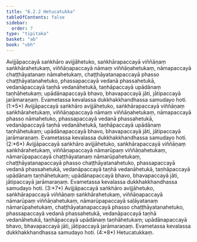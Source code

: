 ```yaml
---
title: "6.2.2 Hetucatukka"
tableOfContents: false
sidebar:
  order: 7
type: "tipitaka"
basket: "ab"
book: "vbh"
---
```



<DynamicBreadcrumb />

<Division number="244" book="vbh" bookNo="30" page="146">

<Paragraph number="972" book="vbh">
Avijjāpaccayā saṅkhāro avijjāhetuko, saṅkhārapaccayā viññāṇaṃ saṅkhārahetukaṃ, viññāṇapaccayā nāmaṃ viññāṇahetukaṃ, nāmapaccayā chaṭṭhāyatanaṃ nāmahetukaṃ, chaṭṭhāyatanapaccayā phasso chaṭṭhāyatanahetuko, phassapaccayā vedanā phassahetukā, vedanāpaccayā taṇhā vedanāhetukā, taṇhāpaccayā upādānaṃ taṇhāhetukaṃ; upādānapaccayā bhavo, bhavapaccayā jāti, jātipaccayā jarāmaraṇaṃ. Evametassa kevalassa dukkhakkhandhassa samudayo hoti. (1:*5*)
</Paragraph>

<Paragraph number="973" book="vbh">
Avijjāpaccayā saṅkhāro avijjāhetuko, saṅkhārapaccayā viññāṇaṃ saṅkhārahetukaṃ, viññāṇapaccayā nāmaṃ viññāṇahetukaṃ, nāmapaccayā phasso nāmahetuko, phassapaccayā vedanā phassahetukā, vedanāpaccayā taṇhā vedanāhetukā, taṇhāpaccayā upādānaṃ taṇhāhetukaṃ; upādānapaccayā bhavo, bhavapaccayā jāti, jātipaccayā jarāmaraṇaṃ. Evametassa kevalassa dukkhakkhandhassa samudayo hoti. (2:*6*)
</Paragraph>

<Paragraph number="974" book="vbh">
Avijjāpaccayā saṅkhāro avijjāhetuko, saṅkhārapaccayā viññāṇaṃ saṅkhārahetukaṃ, viññāṇapaccayā nāmarūpaṃ viññāṇahetukaṃ, nāmarūpapaccayā chaṭṭhāyatanaṃ nāmarūpahetukaṃ, chaṭṭhāyatanapaccayā phasso chaṭṭhāyatanahetuko, phassapaccayā vedanā phassahetukā, vedanāpaccayā taṇhā vedanāhetukā, taṇhāpaccayā upādānaṃ taṇhāhetukaṃ; upādānapaccayā bhavo, bhavapaccayā jāti, jātipaccayā jarāmaraṇaṃ. Evametassa kevalassa dukkhakkhandhassa samudayo hoti. (3:*7*)
</Paragraph>

<Paragraph number="975" book="vbh">
Avijjāpaccayā saṅkhāro avijjāhetuko, saṅkhārapaccayā viññāṇaṃ saṅkhārahetukaṃ, viññāṇapaccayā nāmarūpaṃ viññāṇahetukaṃ, nāmarūpapaccayā saḷāyatanaṃ nāmarūpahetukaṃ, chaṭṭhāyatanapaccayā phasso chaṭṭhāyatanahetuko, phassapaccayā vedanā phassahetukā, vedanāpaccayā taṇhā vedanāhetukā, taṇhāpaccayā upādānaṃ taṇhāhetukaṃ; upādānapaccayā bhavo, bhavapaccayā jāti, jātipaccayā jarāmaraṇaṃ. Evametassa kevalassa dukkhakkhandhassa samudayo hoti. (4:*8*)

</Paragraph>
</Division>

<Paragraph number="976" type="center" book="vbh">
Hetucatukkaṃ.
</Paragraph>